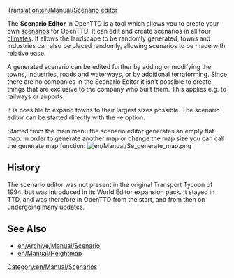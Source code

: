 [[Translation:en/Manual/Scenario editor]]
{{en/Manual/Navigation}}

The '''Scenario Editor''' in OpenTTD is a tool which allows you to create your own [[en/Archive/Manual/Scenario|scenarios]] for OpenTTD. It can edit and create scenarios in all four [[en/Manual/Climates|climates]]. It allows the landscape to be randomly generated, towns and industries can also be placed randomly, allowing scenarios to be made with relative ease.

A generated scenario can be edited further by adding or modifying the towns, industries, roads and waterways, or by additional terraforming. Since there are no companies in the Scenario Editor it isn't possible to create things that are exclusive to the company who built them. This applies e.g. to railways or airports.

It is possible to expand towns to their largest sizes possible. The scenario editor can be started directly with the -e option.

Started from the main menu the scenario editor generates an empty flat map. In order to generate another map or change the map size you can call the generate map function:
[[File:en/Manual/Se generate map.png]]

==History==
The scenario editor was not present in the original Transport Tycoon of 1994, but was introduced in its World Editor expansion pack. It stayed in TTD, and was therefore in OpenTTD from the start, and from then on undergoing many updates.

==See Also==
* [[en/Archive/Manual/Scenario]]
* [[en/Manual/Heightmap]]

[[Category:en/Manual/Scenarios]]